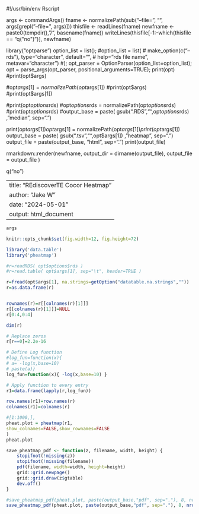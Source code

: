 #!/usr/bin/env Rscript

args <- commandArgs()
fname <- normalizePath(sub("--file=", "", args[grepl("--file=", args)]))
thisfile <- readLines(fname)
newfname <- paste0(tempdir(), "/", basename(fname))
writeLines(thisfile[-1:-which(thisfile == "q(\"no\")")], newfname)


library("optparse")
option_list = list();
#option_list = list(
#	make_option(c("--rds"), type="character", default="", 
#		help="rds file name", metavar="character")
#); 
opt_parser = OptionParser(option_list=option_list);
opt = parse_args(opt_parser, positional_arguments=TRUE);
print(opt)
#print(opt$args)

#opt$args[1] = normalizePath(opt$args[1])
#print(opt$args)
#print(opt$args[1])

#print(opt$options$rds)
#opt$options$rds = normalizePath(opt$options$rds)
#print(opt$options$rds)
#output_base = paste( gsub(".RDS","",opt$options$rds) , "median", sep=".")

print(opt$args[1])
opt$args[1] = normalizePath(opt$args[1])
print(opt$args[1])
output_base = paste( gsub(".tsv","",opt$args[1]) , "heatmap", sep=".")
output_file = paste(output_base, "html", sep=".")
print(output_file)

rmarkdown::render(newfname, output_dir = dirname(output_file), output_file = output_file )

q("no")




---
title: "REdiscoverTE Cocor Heatmap"
author: "Jake W"
date: "2024-05-01"
output: html_document
---


```r
args
```


```r
knitr::opts_chunk$set(fig.width=12, fig.height=72) 
```

```r
library('data.table')
library('pheatmap')
```




```r
#r=readRDS( opt$options$rds )
#r=read.table( opt$args[1], sep="\t", header=TRUE )

r=fread(opt$args[1], na.strings=getOption("datatable.na.strings",""))
r=as.data.frame(r)


rownames(r)=r[[colnames(r)[1]]]
r[[colnames(r)[1]]]=NULL
r[0:4,0:4]
```

```r
dim(r)
```



```r
# Replace zeros
r[r==0]=2.2e-16

# Define Log function 
#log_fun=function(x){ 
# a= -log(x,base=10)
# paste(a)}
log_fun=function(x){ -log(x,base=10) }

# Apply function to every entry
r1=data.frame(lapply(r,log_fun)) 
```



```r
row.names(r1)=row.names(r)
colnames(r1)=colnames(r)
```


```r

#[1:1000,],
pheat.plot = pheatmap(r1,
show_colnames=FALSE,show_rownames=FALSE
)
pheat.plot
```


```r

save_pheatmap_pdf <- function(z, filename, width, height) {
	stopifnot(!missing(z))
	stopifnot(!missing(filename))
	pdf(filename, width=width, height=height)
	grid::grid.newpage()
	grid::grid.draw(z$gtable)
	dev.off()
}

#save_pheatmap_pdf(pheat.plot, paste(output_base,"pdf", sep="."), 8, nrow(r)/10+3)
save_pheatmap_pdf(pheat.plot, paste(output_base,"pdf", sep="."), 8, nrow(r)/9)

```



